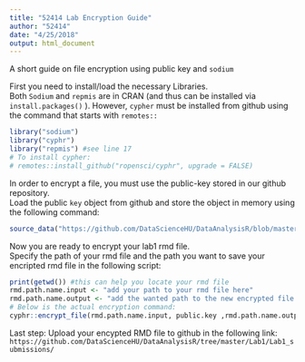 ```yaml
---
title: "52414 Lab Encryption Guide"
author: "52414"
date: "4/25/2018"
output: html_document
---
```

A short guide on file encryption using public key and `sodium`  

First you need to install/load the necessary Libraries.  
Both `Sodium` and `repmis` are in CRAN (and thus can be installed via `install.packages()` ).
However, `cypher` must be installed from github using the command that starts with `remotes::`
```r
library("sodium")
library("cyphr")
library("repmis") #see line 17
# To install cypher:
# remotes::install_github("ropensci/cyphr", upgrade = FALSE)
```

In order to encrypt a file, you must use the public-key stored in our github repository.  
Load the public `key` object from github and store the object in memory using the following command:
```r
source_data("https://github.com/DataScienceHU/DataAnalysisR/blob/master/guides/public_key_52414.RData?raw=True")
```

Now you are ready to encrypt your lab1 rmd file.  
Specify the path of your rmd file and the path you want to save your encripted rmd file in the following script:

```r
print(getwd()) #this can help you locate your rmd file
rmd.path.name.input <- "add your path to your rmd file here"
rmd.path.name.output <- "add the wanted path to the new encrypted file here"
# Below is the actual encryption command:
cyphr::encrypt_file(rmd.path.name.input, public.key ,rmd.path.name.output)
```

Last step: Upload your encypted RMD file to github in the following link:
`https://github.com/DataScienceHU/DataAnalysisR/tree/master/Lab1/Lab1_submissions/`
